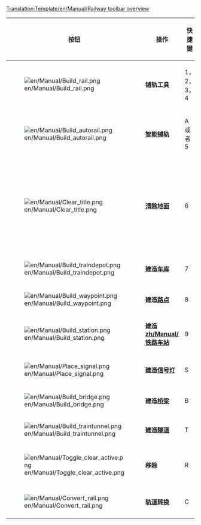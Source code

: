 <noinclude>[[Translation:Template/en/Manual/Railway toolbar overview]]</noinclude>
{|{{en/Wikitable}}
|- style="background:#efefef"
!width='100' |按钮
!width='100' |操作
!width='80'|快捷键
!说明

|-
|[[File:en/Manual/Build rail.png]]
|'''铺轨工具'''
|1，2，3，4
|在选定的方向铺轨，你可以点击并拖拽以铺设不转弯的轨道。不过没有智能铺轨工具有效率。

|-
|[[File:en/Manual/Build autorail.png]]
|'''[[zh/Manual/教程/修建铁路轨道#shi-yong-zhi-neng-pu-gui-gong-ju|智能铺轨]]'''
|A 或者 5
|一个非常有效率的工具，可以在各个方向进行轨道铺设（不过对于初学者可能有点难用）。如果按住Ctrl键使用则是移除轨道。

|-
|[[File:en/Manual/Clear title.png]]
|'''[[zh/Manual/教程/景观改造|清除地面]]'''
|6
|爆破工具可以用来清除指定方格，例如清楚你铺错的铁轨，或者挡路的任何东西（好吧，不是任何东西都可以）。要当心，如果点在[[zh/Manual/铁路车站]]上并且没有火车停靠的时候，将会清除掉整个车站。想要一格格清除车站，请使用移除工具 + 车站（[[File:en/Manual/Toggle clear active.png]] + [[File:en/Manual/Build station.png]]）。

|-
|[[File:en/Manual/Build traindepot.png]]
|'''建造[[zh/车库|车库]]'''
|7
|打开[[zh/车库|车库]]建造窗口，允许你选择一个车库建造的方向以决定车库面朝哪里。

|-
|[[File:en/Manual/Build waypoint.png]]
|'''建造[[zh/路点|路点]]'''
|8
|允许你在轨道上建立一个[[zh/路点|路点]]。

|-
|[[File:en/Manual/Build station.png]]
|'''建造[[zh/Manual/铁路车站]]'''
|9
|打开[[车站]]建造窗口，允许你选择车站的大小以及放置的方向。

|-
|[[File:en/Manual/Place signal.png]]
|'''建造[[zh/Manual/信号灯|信号灯]]'''
|S
|允许你在轨道上放置不同的交通[[zh/Manual/信号灯|信号灯]]。

|-
|[[File:en/Manual/Build bridge.png]]
|'''建造[[zh/桥梁|桥梁]]'''
|B
|允许你建造铁路[[zh/桥梁|桥梁]]。

|-
|[[File:en/Manual/Build traintunnel.png]]
|'''建造[[zh/隧道|隧道]]'''
|T
|允许你建造地下[[zh/隧道|隧道]]。

|-
|[[File:en/Manual/Toggle clear active.png]]
|'''移除'''
|R
|在选定其他工具之后点击这个可以仅移除那样东西。例如你可以从铁轨上移除信号灯或者一块块地移除车站。

|-
|[[File:en/Manual/Convert rail.png]]
|'''[[zh/轨道转换|轨道转换]]'''
|C
|将轨道从另一种类型转为当前所选择的类型。

|}